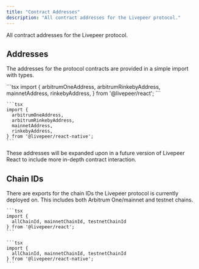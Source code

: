 ```yaml
---
title: "Contract Addresses"
description: "All contract addresses for the Livepeer protocol."
---
```


All contract addresses for the Livepeer protocol.

## Addresses

The addresses for the protocol contracts are provided in a simple import with types.

<Tabs>
  <Tab title="React">
    ```tsx 
    import {
      arbitrumOneAddress,
      arbitrumRinkebyAddress,
      mainnetAddress,
      rinkebyAddress,
    } from '@livepeer/react';
    ```

  </Tab>
   <Tab title="React Native">

    ```tsx
    import {
      arbitrumOneAddress,
      arbitrumRinkebyAddress,
      mainnetAddress,
      rinkebyAddress,
    } from '@livepeer/react-native';
    ```

  </Tab>
</Tabs>

These addresses will be expanded upon in a future version of Livepeer React to include more in-depth contract
interaction.

## Chain IDs

There are exports for the chain IDs the Livepeer protocol is currently deployed on. This includes both
Arbitrum One/mainnet and testnet chains.

<Tabs>
    <Tab title="React">

    ```tsx
    import {
      allChainId, mainnetChainId, testnetChainId
    } from '@livepeer/react';
    ```

  </Tab>
   <Tab title="React Native">

    ```tsx
    import {
      allChainId, mainnetChainId, testnetChainId
    } from '@livepeer/react-native';
    ```

  </Tab>
</Tabs>
